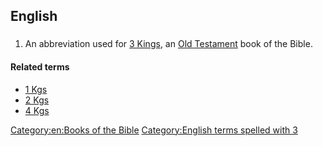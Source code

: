 ==English==

==={{abbreviation}}===
{{head|en|abbreviation}}

# {{biblical}} An abbreviation used for [[3 Kings]], an [[Old Testament]] book of the Bible.

====Related terms====
* [[1 Kgs]]
* [[2 Kgs]]
* [[4 Kgs]]

[[Category:en:Books of the Bible]]
[[Category:English terms spelled with 3]]